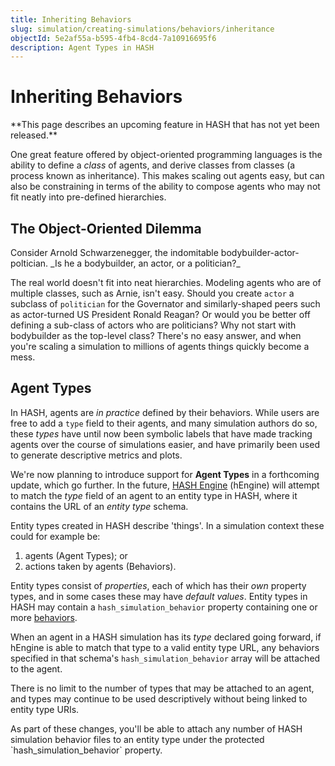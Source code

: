 ```yaml
---
title: Inheriting Behaviors
slug: simulation/creating-simulations/behaviors/inheritance
objectId: 5e2af55a-b595-4fb4-8cd4-7a10916695f6
description: Agent Types in HASH
---
```


# Inheriting Behaviors

<Hint style="warning">
  **This page describes an upcoming feature in HASH that has not yet been
  released.**
</Hint>

One great feature offered by object-oriented programming languages is the ability to define a _class_ of agents, and derive classes from classes \(a process known as inheritance\). This makes scaling out agents easy, but can also be constraining in terms of the ability to compose agents who may not fit neatly into pre-defined hierarchies.

## The Object-Oriented Dilemma

<Hint style="info">
  Consider Arnold Schwarzenegger, the indomitable bodybuilder-actor-poltician.
  _Is he a bodybuilder, an actor, or a politician?_
</Hint>

The real world doesn't fit into neat hierarchies. Modeling agents who are of multiple classes, such as Arnie, isn't easy. Should you create `actor` a subclass of `politician` for the Governator and similarly-shaped peers such as actor-turned US President Ronald Reagan? Or would you be better off defining a sub-class of actors who are politicians? Why not start with bodybuilder as the top-level class? There's no easy answer, and when you're scaling a simulation to millions of agents things quickly become a mess.

## Agent Types

In HASH, agents are _in practice_ defined by their behaviors. While users are free to add a `type` field to their agents, and many simulation authors do so, these _types_ have until now been symbolic labels that have made tracking agents over the course of simulations easier, and have primarily been used to generate descriptive metrics and plots.

We're now planning to introduce support for **Agent Types** in a forthcoming update, which go further. In the future, [HASH Engine](/platform/engine) (hEngine) will attempt to match the _type_ field of an agent to an entity type in HASH, where it contains the URL of an _entity type_ schema.

Entity types created in HASH describe 'things'. In a simulation context these could for example be:

1.  agents \(Agent Types\); or
1.  actions taken by agents \(Behaviors\).

Entity types consist of _properties_, each of which has their _own_ property types, and in some cases these may have _default values_. Entity types in HASH may contain a `hash_simulation_behavior` property containing one or more [behaviors](/docs/simulation/creating-simulations/behaviors).

When an agent in a HASH simulation has its _type_ declared going forward, if hEngine is able to match that type to a valid entity type URL, any behaviors specified in that schema's `hash_simulation_behavior` array will be attached to the agent.

There is no limit to the number of types that may be attached to an agent, and types may continue to be used descriptively without being linked to entity type URIs.

<Hint style="info">
  As part of these changes, you'll be able to attach any number of HASH
  simulation behavior files to an entity type under the protected
  `hash_simulation_behavior` property.
</Hint>
